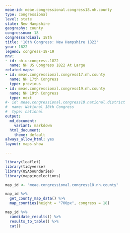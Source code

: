 ```yaml
---
meae-id: meae.congressional.congress18.nh.county
type: congressional
level: state
state: New Hampshire
geography: county
congressnum: 18
congressordinal: 18th
title: '18th Congress: New Hampshire 1822'
year: 1822
legend: congress-18-19
nnv:
- id: nh.uscongress.1822
  name: NH US Congress 1822 At Large
related-maps:
- id: meae.congressional.congress17.nh.county
  name: NH 17th Congress
  type: previous
- id: meae.congressional.congress19.nh.county
  name: NH 19th Congress
  type: next
#- id: meae.congressional.congress18.national.district
#  name: National 18th Congress
#  type: national
output:
  md_document:
    variant: markdown
  html_document:
    theme: default
always_allow_html: yes
layout: maps-show

---
```


```r
library(leaflet)
library(tidyverse)
library(USAboundaries)
library(mappingelections)

map_id <- "meae.congressional.congress18.nh.county"
```

<div class="map">

```r
map_id %>%
  get_county_map_data() %>%
  map_counties(height = "700px", congress = 18)
```

</div>

<div class="results-table">

```r
map_id %>%
  candidate_results() %>%
  results_to_table() %>%
  cat()
```

</div>
